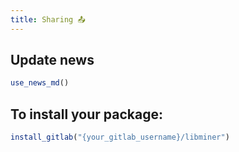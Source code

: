 ```yaml
---
title: Sharing 📤
---
```


## Update news

```r
use_news_md()
```

## To install your package:

```r
install_gitlab("{your_gitlab_username}/libminer")
```
